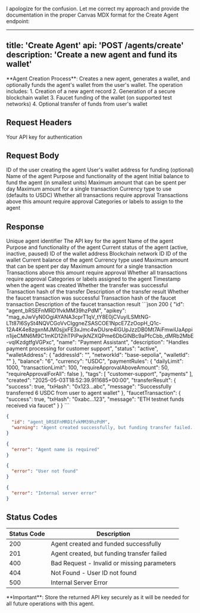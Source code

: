 I apologize for the confusion. Let me correct my approach and provide the documentation in the proper Canvas MDX format for the Create Agent endpoint:

---
title: 'Create Agent'
api: 'POST /agents/create'
description: 'Create a new agent and fund its wallet'
---

<Note>
**Agent Creation Process**: Creates a new agent, generates a wallet, and optionally funds the agent's wallet from the user's wallet. The operation includes: 1. Creation of a new agent record 2. Generation of a secure blockchain wallet 3. Faucet funding of the wallet (on supported test networks) 4. Optional transfer of funds from user's wallet
</Note>

## Request Headers

<ParamField header="x-api-key" type="string" required>
  Your API key for authentication
</ParamField>

## Request Body

<ParamField body="userid" type="string" required>
  ID of the user creating the agent
</ParamField>

<ParamField body="walletaddress" type="string">
  User's wallet address for funding (optional)
</ParamField>

<ParamField body="name" type="string" required>
  Name of the agent
</ParamField>

<ParamField body="description" type="string">
  Purpose and functionality of the agent
</ParamField>

<ParamField body="balance" type="integer">
  Initial balance to fund the agent (in smallest units)
</ParamField>

<ParamField body="dailylimit" type="integer">
  Maximum amount that can be spent per day
</ParamField>

<ParamField body="transactionlimit" type="integer">
  Maximum amount for a single transaction
</ParamField>

<ParamField body="currency" type="string" default="USDC">
  Currency type to use (defaults to USDC)
</ParamField>

<ParamField body="requireapprovalforall" type="boolean" default="false">
  Whether all transactions require approval
</ParamField>

<ParamField body="requireapprovalaboveamount" type="integer">
  Transactions above this amount require approval
</ParamField>

<ParamField body="tags" type="array">
  Categories or labels to assign to the agent
</ParamField>

## Response

<ResponseField name="id" type="string">
  Unique agent identifier
</ResponseField>

<ResponseField name="apikey" type="string">
  The API key for the agent
</ResponseField>

<ResponseField name="name" type="string">
  Name of the agent
</ResponseField>

<ResponseField name="description" type="string">
  Purpose and functionality of the agent
</ResponseField>

<ResponseField name="status" type="string">
  Current status of the agent (active, inactive, paused)
</ResponseField>

<ResponseField name="walletAddress" type="object">
  <Expandable title="properties">
    <ResponseField name="addressId" type="string">
      ID of the wallet address
    </ResponseField>
    <ResponseField name="networkId" type="string">
      Blockchain network ID
    </ResponseField>
    <ResponseField name="walletId" type="string">
      ID of the wallet
    </ResponseField>
  </Expandable>
</ResponseField>

<ResponseField name="balance" type="string">
  Current balance of the agent
</ResponseField>

<ResponseField name="currency" type="string">
  Currency type used
</ResponseField>

<ResponseField name="paymentRules" type="object">
  <Expandable title="properties">
    <ResponseField name="dailyLimit" type="integer">
      Maximum amount that can be spent per day
    </ResponseField>
    <ResponseField name="transactionLimit" type="integer">
      Maximum amount for a single transaction
    </ResponseField>
    <ResponseField name="requireApprovalAboveAmount" type="integer">
      Transactions above this amount require approval
    </ResponseField>
    <ResponseField name="requireApprovalForAll" type="boolean">
      Whether all transactions require approval
    </ResponseField>
  </Expandable>
</ResponseField>

<ResponseField name="tags" type="array">
  Categories or labels assigned to the agent
</ResponseField>

<ResponseField name="created" type="string">
  Timestamp when the agent was created
</ResponseField>

<ResponseField name="transferResult" type="object">
  <Expandable title="properties">
    <ResponseField name="success" type="boolean">
      Whether the transfer was successful
    </ResponseField>
    <ResponseField name="txHash" type="string">
      Transaction hash of the transfer
    </ResponseField>
    <ResponseField name="message" type="string">
      Description of the transfer result
    </ResponseField>
  </Expandable>
</ResponseField>

<ResponseField name="faucetTransaction" type="object">
  <Expandable title="properties">
    <ResponseField name="success" type="boolean">
      Whether the faucet transaction was successful
    </ResponseField>
    <ResponseField name="txHash" type="string">
      Transaction hash of the faucet transaction
    </ResponseField>
    <ResponseField name="message" type="string">
      Description of the faucet transaction result
    </ResponseField>
  </Expandable>
</ResponseField>

<ResponseExample>
```json 200
{
  "id": "agent_bRSEFnMRD1fvkMM39hzPdM",
  "apikey": "mag_eJwVyN0OgiAYANA3cprT1qV_tY8E0jCVuyILSMtNG-LTt87l6SySt4NQVCGoVvCIggneZSASCOE1NpcE7ZzOopH_Q1c-12A4K4e8zgxnMJM0sjjxFE3xJmc4wDUsre4lGUpJzzDB0Mt7AiFmwiUaAppin1ijeCMN6M9C1mKD12ihTPiPwjkNZXQPme6DbGlNBc9aPfcCbb_dMRb2MbE-vqIKzdgtfgVGPxc",
  "name": "Payment Assistant",
  "description": "Handles payment processing for customer support",
  "status": "active",
  "walletAddress": {
    "addressId": "",
    "networkId": "base-sepolia",
    "walletId": ""
  },
  "balance": "6",
  "currency": "USDC",
  "paymentRules": {
    "dailyLimit": 1000,
    "transactionLimit": 100,
    "requireApprovalAboveAmount": 50,
    "requireApprovalForAll": false
  },
  "tags": [
    "customer-support",
    "payments"
  ],
  "created": "2025-05-03T18:52:39.911685+00:00",
  "transferResult": {
    "success": true,
    "txHash": "0x123...abc",
    "message": "Successfully transferred 6 USDC from user to agent wallet"
  },
  "faucetTransaction": {
    "success": true,
    "txHash": "0xabc...123",
    "message": "ETH testnet funds received via faucet"
  }
}
```

```json 201
{
  "id": "agent_bRSEFnMRD1fvkMM39hzPdM",
  "warning": "Agent created successfully, but funding transfer failed. Please try funding the agent manually."
}
```

```json 400
{
  "error": "Agent name is required"
}
```

```json 404
{
  "error": "User not found"
}
```

```json 500
{
  "error": "Internal server error"
}
```
</ResponseExample>

## Status Codes

| Status Code | Description |
|-------------|-------------|
| 200 | Agent created and funded successfully |
| 201 | Agent created, but funding transfer failed |
| 400 | Bad Request - Invalid or missing parameters |
| 404 | Not Found - User ID not found |
| 500 | Internal Server Error |

<Warning>
**Important**: Store the returned API key securely as it will be needed for all future operations with this agent.
</Warning>